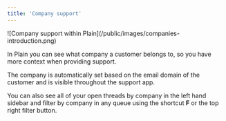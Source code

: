 ```yaml
---
title: 'Company support'
---
```


<Frame>![Company support within Plain](/public/images/companies-introduction.png)</Frame>

In Plain you can see what company a customer belongs to, so you have more context when providing support.

The company is automatically set based on the email domain of the customer and is visible throughout the support app.

You can also see all of your open threads by company in the left hand sidebar and filter by company in any queue using the shortcut **F** or the top right filter button.
